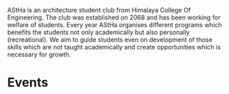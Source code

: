 

<ContentLayout title="AStHa" logo={logo}>

<Alert club="astha" />

AStHa is an architecture student club from Himalaya College Of Engineering. The club was established on 2068 and has been working for welfare of students. Every year AStHa organises different programs which benefits the students not only academically but also personally (recreational). We aim to guide students even on development of those skills which are not taught academically and create opportunities which is necessary for growth.

# Events

<Timeline club="astha" />

</ContentLayout>
